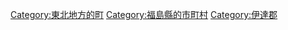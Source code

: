 {{Commonscat|Koori, Fukushima}}
{{Catmore}}

{{DEFAULTSORT:Koori}}
[[Category:東北地方的町|Category:東北地方的町]]
[[Category:福島縣的市町村|Category:福島縣的市町村]]
[[Category:伊達郡|Category:伊達郡]]